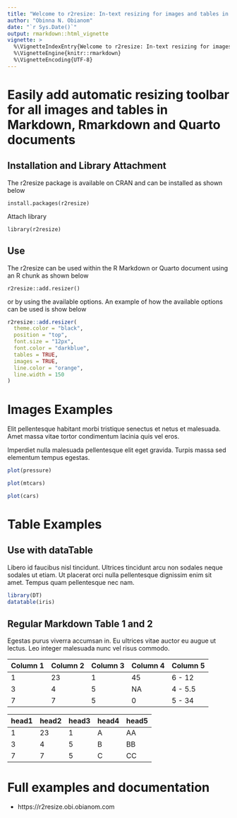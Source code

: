 ```yaml
---
title: "Welcome to r2resize: In-text resizing for images and tables in Markdown and Quarto documents"
author: "Obinna N. Obianom"
date: "`r Sys.Date()`"
output: rmarkdown::html_vignette
vignette: >
  %\VignetteIndexEntry{Welcome to r2resize: In-text resizing for images and tables in Markdown and Quarto documents}
  %\VignetteEngine{knitr::rmarkdown}
  %\VignetteEncoding{UTF-8}
---
```



# Easily add automatic resizing toolbar for all images and tables in Markdown, Rmarkdown and Quarto documents

## Installation and Library Attachment

The r2resize package is available on CRAN and can be installed as shown below

`install.packages(r2resize)`

Attach library 

`library(r2resize)`

## Use

The r2resize can be used within the R Markdown or Quarto document using an R chunk as shown below


`r2resize::add.resizer()`

or by using the available options. An example of how the available options can be used is show below

```r
r2resize::add.resizer(
  theme.color = "black",
  position = "top",
  font.size = "12px",
  font.color = "darkblue",
  tables = TRUE,
  images = TRUE,
  line.color = "orange",
  line.width = 150
)
```

# Images Examples

Elit pellentesque habitant morbi tristique senectus et netus et malesuada. Amet massa vitae tortor condimentum lacinia quis vel eros. 


Imperdiet nulla malesuada pellentesque elit eget gravida. Turpis massa sed elementum tempus egestas.

```r

plot(pressure)

plot(mtcars)

plot(cars)

```

# Table Examples

## Use with dataTable 

Libero id faucibus nisl tincidunt. Ultrices tincidunt arcu non sodales neque sodales ut etiam. Ut placerat orci nulla pellentesque dignissim enim sit amet. Tempus quam pellentesque nec nam. 

```r

library(DT)
datatable(iris)

```



## Regular Markdown Table 1 and 2

Egestas purus viverra accumsan in. Eu ultrices vitae auctor eu augue ut lectus. Leo integer malesuada nunc vel risus commodo.

| Column 1 | Column 2 | Column 3 | Column 4 | Column 5 |
|----------|----------|----------|----------|----------|
| 1        | 23       | 1        | 45       | 6 - 12   |
| 3        | 4        | 5        | NA       | 4 - 5.5  |
| 7        | 7        | 5        | 0        | 5 - 34   |

| head1 | head2 | head3 | head4 | head5 |
|-------|-------|-------|-------|-------|
| 1     | 23    | 1     | A     | AA    |
| 3     | 4     | 5     | B     | BB    |
| 7     | 7     | 5     | C     | CC    |


# Full examples and documentation

 + https://r2resize.obi.obianom.com
